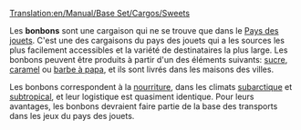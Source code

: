 [[Translation:en/Manual/Base Set/Cargos/Sweets]]

{{fr/Cargaison|nom=Bonbons
|image=en/Sweets.png
|produit=[[fr/Manual/Base Set/Industries/Usine de bonbons|Usine de bonbons]]
|accepté=[[fr/Manual/Ville|Ville]]
}}

Les '''bonbons''' sont une cargaison qui ne se trouve que dans le [[fr/Manual/Climat#pays-des-jouets|Pays des jouets]]. C'est une des cargaisons du pays des jouets qui a les sources les plus facilement accessibles et la variété de destinataires la plus large. Les bonbons peuvent être produits à partir d'un des éléments suivants: [[fr/Manual/Base Set/Cargos/Sucre|sucre]], [[fr/Manual/Base Set/Cargos/Caramel|caramel]] ou [[fr/Manual/Base Set/Cargos/Barbe à papa|barbe à papa]], et ils sont livrés dans les maisons des villes.

Les bonbons correspondent à la [[fr/Manual/Base Set/Cargos/Nourriture|nourriture]], dans les climats [[fr/Manual/Climat#subarctique|subarctique]] et [[fr/Manual/Climat#subtropical|subtropical]], et leur logistique est quasiment identique. Pour leurs avantages, les bonbons devraient faire partie de la base des transports dans les jeux du pays des jouets.